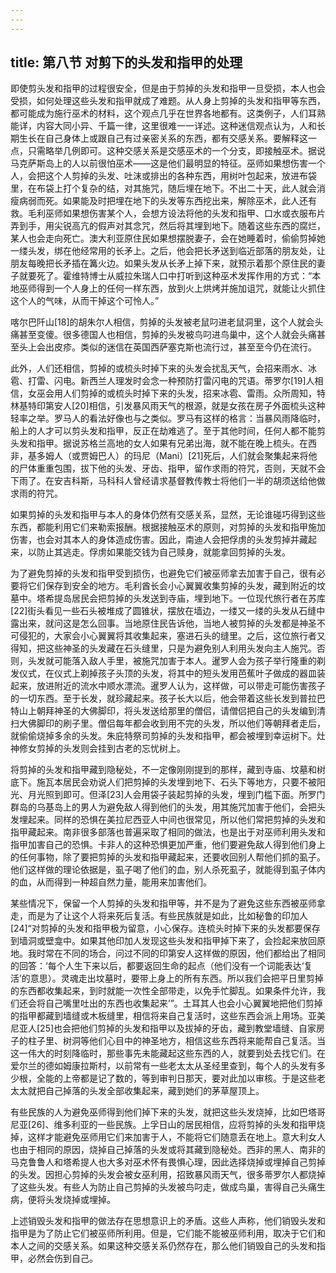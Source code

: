 ```yaml
---
---
---
```

title: 第八节 对剪下的头发和指甲的处理
---




即使剪头发和指甲的过程很安全，但是由于剪掉的头发和指甲一旦受损，本人也会受损，如何处理这些头发和指甲就成了难题。从人身上剪掉的头发和指甲等东西，都可能成为施行巫术的材料，这个观点几乎在世界各地都有。这类例子，人们耳熟能详，内容大同小异、千篇一律，这里很难一一详述。这种迷信观点认为，人和长期生长在自己身体上或跟自己有过亲密关系的东西，都有交感关系。要解释这一点，只需略举几例即可。这种交感关系是交感巫术的一个分支，即接触巫术。据说马克萨斯岛上的人以前很怕巫术——这是他们最明显的特征。巫师如果想伤害一个人，会把这个人剪掉的头发、吐沫或排出的各种东西，用树叶包起来，放进布袋里，在布袋上打个复杂的结，对其施咒，随后埋在地下。不出二十天，此人就会消瘦病弱而死。如果能及时把埋在地下的头发等东西挖出来，解除巫术，此人还有救。毛利巫师如果想伤害某个人，会想方设法将他的头发和指甲、口水或衣服布片弄到手，用尖锐高亢的假声对其念咒，然后将其埋到地下。随着这些东西的腐烂，某人也会走向死亡。澳大利亚原住民如果想摆脱妻子，会在她睡着时，偷偷剪掉她一缕头发，绑在他经常用的长矛上。之后，他会把长矛送到临近部落的朋友处，让朋友每晚把长矛插在篝火边。如果头发从长矛上掉下来，就预示着那个原住民的妻子就要死了。霍维特博士从威拉朱瑞人口中打听到这种巫术发挥作用的方式：“本地巫师得到一个人身上的任何一样东西，放到火上烘烤并施加诅咒，就能让火抓住这个人的气味，从而干掉这个可怜人。”

喀尔巴阡山[18]的胡朱尔人相信，剪掉的头发被老鼠叼进老鼠洞里，这个人就会头痛甚至变傻。很多德国人也相信，剪掉的头发被鸟叼进鸟巢中，这个人就会头痛甚至头上会出皮疹。类似的迷信在英国西萨塞克斯也流行过，甚至至今仍在流行。

此外，人们还相信，剪掉的或梳头时掉下来的头发会扰乱天气，会招来雨水、冰雹、打雷、闪电。新西兰人理发时会念一种预防打雷闪电的咒语。蒂罗尔[19]人相信，女巫会用人们剪掉的或梳头时掉下来的头发，招来冰雹、雷雨。众所周知，特林基特印第安人[20]相信，引发暴风雨天气的根源，就是女孩在房子外面梳头这种轻率之举。罗马人的看法好像也与之类似。罗马有这样的格言：当暴风雨降临时，船上的人才可以剪头发和指甲，反正在劫难逃了。至于其他时间，任何人都不能剪头发和指甲。据说苏格兰高地的女人如果有兄弟出海，就不能在晚上梳头。在西非，基多姆人（或贾姆巴人）的玛尼（Mani）[21]死后，人们就会聚集起来将他的尸体重重包围，拔下他的头发、牙齿、指甲，留作求雨的符咒，否则，天就不会下雨了。在安吉科斯，马科科人曾经请求基督教传教士将他们一半的胡须送给他做求雨的符咒。

如果剪掉的头发和指甲与本人的身体仍然有交感关系，显然，无论谁碰巧得到这些东西，都能利用它们来勒索报酬。根据接触巫术的原则，对剪掉的头发和指甲施加伤害，也会对其本人的身体造成伤害。因此，南迪人会把俘虏的头发剪掉并藏起来，以防止其逃走。俘虏如果能交钱为自己赎身，就能拿回剪掉的头发。

为了避免剪掉的头发和指甲受到损伤，也避免它们被巫师拿去加害于自己，很有必要将它们保存到安全的地方。毛利酋长会小心翼翼收集剪掉的头发，藏到附近的坟墓中。塔希提岛居民会把剪掉的头发送到寺庙，埋到地下。一位现代旅行者在苏库[22]街头看见一些石头被堆成了圆锥状，摆放在墙边，一缕又一缕的头发从石缝中露出来，就问这是怎么回事。当地原住民告诉他，当地人被剪掉的头发都是神圣不可侵犯的，大家会小心翼翼将其收集起来，塞进石头的缝里。之后，这位旅行者又得知，把这些神圣的头发藏在石头缝里，只是为避免别人利用头发向主人施咒。否则，头发就可能落入敌人手里，被施咒加害于本人。暹罗人会为孩子举行隆重的剃发仪式，在仪式上剃掉孩子头顶的头发，将其中的短头发用芭蕉叶子做成的器皿装起来，放进附近的流水中顺水漂流。暹罗人认为，这样做，可以带走可能伤害孩子的一切东西。至于长发，就珍藏起来。孩子长大以后，他会带着这些长发到普拉巴特山上朝拜神圣的大佛脚印，将头发送给那里的僧侣，请僧侣把自己的头发编到清扫大佛脚印的刷子里。僧侣每年都会收到用不完的头发，所以他们等朝拜者走后，就偷偷烧掉多余的头发。朱庇特祭司剪掉的头发和指甲，都会被埋到幸运树下。灶神修女剪掉的头发则会挂到古老的忘忧树上。

将剪掉的头发和指甲藏到隐秘处，不一定像刚刚提到的那样，藏到寺庙、坟墓和树底下。施瓦本居民会劝说人们把剪掉的头发埋到地下、石头下等地方，只要不被阳光、月光照到即可。但泽[23]人会用袋子装起剪掉的头发，埋到门槛下面。所罗门群岛的乌基岛上的男人为避免敌人得到他们的头发，用其施咒加害于他们，会把头发埋起来。同样的恐惧在美拉尼西亚人中间也很常见，所以他们常把剪掉的头发和指甲藏起来。南非很多部落也普遍采取了相同的做法，也是出于对巫师利用头发和指甲加害自己的恐惧。卡非人的这种恐惧更加严重，他们要避免敌人得到他们身上的任何事物，除了要把剪掉的头发和指甲藏起来，还要收回别人帮他们抓的虱子。他们这样做的理论依据是，虱子喝了他们的血，别人杀死虱子，就能得到虱子体内的血，从而得到一种超自然力量，能用来加害他们。

某些情况下，保留一个人剪掉的头发和指甲等，并不是为了避免这些东西被巫师拿走，而是为了让这个人将来死后复活。有些民族就是如此，比如秘鲁的印加人[24]“对剪掉的头发和指甲极为留意，小心保存。连梳头时掉下来的头发都要保存到墙洞或壁龛中。如果其他印加人发现这些头发和指甲掉下来了，会捡起来放回原地。我时常在不同的场合，问过不同的印第安人这样做的原因，他们都给出了相同的回答：‘每个人生下来以后，都要返回生命的起点（他们没有一个词能表达‘复活’的意思）。灵魂走出坟墓时，要带上身上的所有东西。所以我们会把平日里剪掉的东西都收集起来，到时就能一次性全部带走，以免手忙脚乱。如果条件允许，我们还会将自己嘴里吐出的东西也收集起来’”。土耳其人也会小心翼翼地把他们剪掉的指甲都藏到墙缝或木板缝里，相信将来自己复活时，这些东西会派上用场。亚美尼亚人[25]也会把他们剪掉的头发和指甲以及拔掉的牙齿，藏到教堂墙缝、自家房子的柱子里、树洞等他们心目中的神圣地方，相信这些东西将来能帮自己复活。当这一伟大的时刻降临时，那些事先未能藏起这些东西的人，就要到处去找它们。在爱尔兰的德如姆康拉斯村，以前常有一些老太太从圣经里查到，每个人的头发有多少根，全能的上帝都是记了数的，等到审判日那天，要对此加以审核。于是这些老太太就把自己掉落的头发全部收集起来，藏到她们的茅草屋顶上。

有些民族的人为避免巫师得到他们掉下来的头发，就把这些头发烧掉，比如巴塔哥尼亚[26]、维多利亚的一些民族。上孚日山的居民相信，应将剪掉的头发和指甲烧掉，这样才能避免巫师用它们来加害于人，不能将它们随意丢在地上。意大利女人也由于相同的原因，烧掉自己掉落的头发或将其藏到隐秘处。西非的黑人、南非的马克鲁鲁人和塔希提人也大多对巫术怀有畏惧心理，因此选择烧掉或埋掉自己剪掉的头发。因担心剪掉的头发会被女巫利用，招致暴风雨天气，很多蒂罗尔人都烧掉了这些头发。有些人为防止自己剪掉的头发被鸟叼走，做成鸟巢，害得自己头痛生病，便将头发烧掉或埋掉。

上述销毁头发和指甲的做法存在思想意识上的矛盾。这些人声称，他们销毁头发和指甲是为了防止它们被巫师所利用。但是，它们能不能被巫师利用，取决于它们和本人之间的交感关系。如果这种交感关系仍然存在，那么他们销毁自己的头发和指甲，必然会伤到自己。